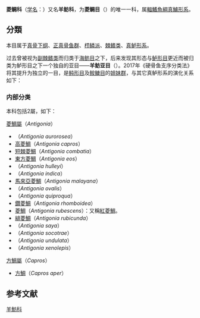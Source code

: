 {{AutoTaxobox
| fossil_range = {{fossilrange|始新世|现今}}
| image=Adult boarfish (Antigonia capros).jpg
| image caption=[[高菱鯛|高菱鯛]] ''Antigonia capros''
|display parents=9
| parent authority=
| taxon =Caproidae
| authority=[[Bonaparte|Bonaparte]], 1835
| type genus=[[方鲷属|方鲷属]]<br>''Capros''
| type genus authority=[[Lacepède|Lacepède]], 1802
| subdivision =
*[[菱鯛屬|菱鯛屬]] ''Antigonia''
*[[方鯛屬|方鯛屬]] ''Capros''
}}
'''菱鲷科'''（[[学名|学名]]：{{lang|la|Caproidae}}）又名'''羊鲂科'''，为'''菱鲷目'''（{{lang|la|Caproiformes}}）的唯一一科，属[[輻鰭魚綱|輻鰭魚綱]][[真鱸形系|真鱸形系]]。

==分類==
本目属于[[真骨下纲|真骨下纲]]、[[正真骨鱼群|正真骨鱼群]]、[[栉鳞派|栉鳞派]]、[[棘鳍类|棘鳍类]]、[[真鲈形系|真鲈形系]]{{r|deepfin}}。

过去曾被视为[[副棘鳍类|副棘鳍类]]而归类于[[海鲂目|海鲂目]]之下，后来发现其形态与[[鲈形目|鲈形目]]更近而被归类为鲈形目之下一个独自的亚目——'''羊鲂亚目'''（{{lang|la|Caproidei}}）。2017年《硬骨鱼支序分类法》将其提升为独立的一目，是[[鲀形目|鲀形目]]及[[𩽾𩾌目|𩽾𩾌目]]的[[姐妹群|姐妹群]]，与其它真鲈形系的演化关系如下{{r|deepfin}}：
{{真鲈形系支序分类法}}
===内部分类===
本科包括2屬，如下{{r|FishBase}}：
;[[菱鯛屬|菱鯛屬]]（''Antigonia''）
*（''Antigonia aurorosea''）
*[[高菱鯛|高菱鯛]]（''Antigonia capros''）
*[[短棘菱鯛|短棘菱鯛]]（''Antigonia combatia''）
*[[東方菱鯛|東方菱鯛]]（''Antigonia eos''）
*（''Antigonia hulleyi''）
*（''Antigonia indica''）
*[[馬來亞菱鯛|馬來亞菱鯛]]（''Antigonia malayana''）
*（''Antigonia ovalis''）
*（''Antigonia quiproqua''）
*[[鑽菱鯛|鑽菱鯛]]（''Antigonia rhomboidea''）
*[[菱鯛|菱鯛]]（''Antigonia rubescens''）：又稱[[紅菱鯛|紅菱鯛]]。
*[[緋菱鯛|緋菱鯛]]（''Antigonia rubicunda''）
*（''Antigonia saya''）
*（''Antigonia socotrae''）
*（''Antigonia undulata''）
*（''Antigonia xenolepis''）

;[[方鯛屬|方鯛屬]]（''Capros''）
*[[方鯛|方鯛]]（''Capros aper''）

==参考文献==
{{reflist|refs=
<ref name=FishBase>{{FishBase family|family=Caproidae|month=January|year=2019}}</ref>
<ref name=deepfin>{{Betancur-R et al., 2017}}</ref>
}}

{{taxonbar|from2=Q16321828|from3=Q60499593}}

[[Category:羊魴科|]]